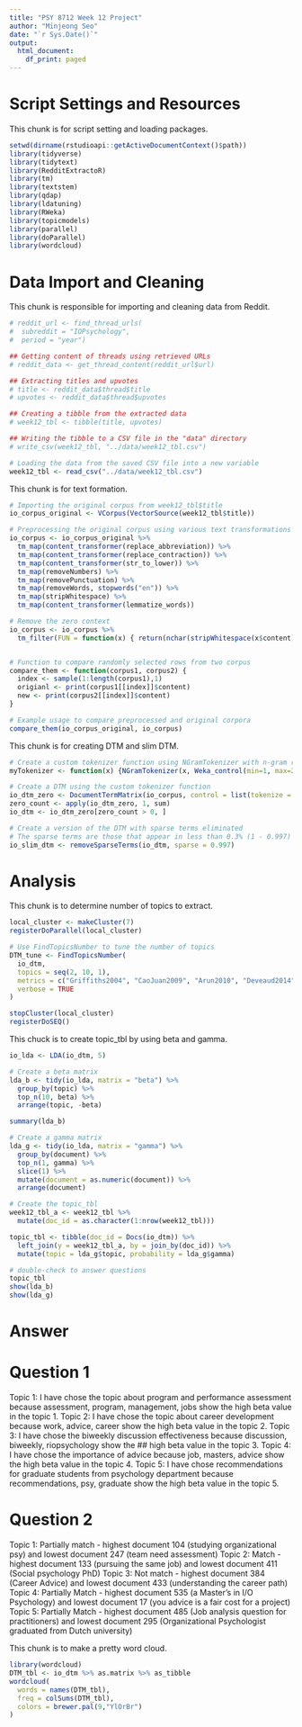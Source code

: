 ```yaml
---
title: "PSY 8712 Week 12 Project"
author: "Minjeong Seo"
date: "`r Sys.Date()`"
output: 
  html_document:
    df_print: paged
---
```


# **Script Settings and Resources**
This chunk is for script setting and loading packages.
```r
setwd(dirname(rstudioapi::getActiveDocumentContext()$path))
library(tidyverse)
library(tidytext)
library(RedditExtractoR)
library(tm)
library(textstem)
library(qdap)
library(ldatuning)
library(RWeka)
library(topicmodels)
library(parallel)
library(doParallel)
library(wordcloud)
```

# **Data Import and Cleaning**
This chunk is responsible for importing and cleaning data from Reddit. 
```r
# reddit_url <- find_thread_urls(
#  subreddit = "IOPsychology",
#  period = "year")

## Getting content of threads using retrieved URLs
# reddit_data <- get_thread_content(reddit_url$url)

## Extracting titles and upvotes 
# title <- reddit_data$thread$title
# upvotes <- reddit_data$thread$upvotes

## Creating a tibble from the extracted data
# week12_tbl <- tibble(title, upvotes)

## Writing the tibble to a CSV file in the "data" directory
# write_csv(week12_tbl, "../data/week12_tbl.csv")

# Loading the data from the saved CSV file into a new variable
week12_tbl <- read_csv("../data/week12_tbl.csv")
```

This chunk is for text formation. 
```r
# Importing the original corpus from week12_tbl$title
io_corpus_original <- VCorpus(VectorSource(week12_tbl$title))

# Preprocessing the original corpus using various text transformations
io_corpus <- io_corpus_original %>%
  tm_map(content_transformer(replace_abbreviation)) %>%
  tm_map(content_transformer(replace_contraction)) %>%
  tm_map(content_transformer(str_to_lower)) %>%
  tm_map(removeNumbers) %>%
  tm_map(removePunctuation) %>%
  tm_map(removeWords, stopwords("en")) %>%
  tm_map(stripWhitespace) %>%
  tm_map(content_transformer(lemmatize_words))

# Remove the zero context
io_corpus <- io_corpus %>%
  tm_filter(FUN = function(x) { return(nchar(stripWhitespace(x$content)[[1]]) > 0) })


# Function to compare randomly selected rows from two corpus
compare_them <- function(corpus1, corpus2) {
  index <- sample(1:length(corpus1),1)
  origianl <- print(corpus1[[index]]$content)
  new <- print(corpus2[[index]]$content)
}

# Example usage to compare preprocessed and original corpora
compare_them(io_corpus_original, io_corpus)
```

This chunk is for creating DTM and slim DTM.
```r
# Create a custom tokenizer function using NGramTokenizer with n-gram range 1:2
myTokenizer <- function(x) {NGramTokenizer(x, Weka_control(min=1, max=2))}

# Create a DTM using the custom tokenizer function
io_dtm_zero <- DocumentTermMatrix(io_corpus, control = list(tokenize = myTokenizer))
zero_count <- apply(io_dtm_zero, 1, sum)
io_dtm <- io_dtm_zero[zero_count > 0, ]

# Create a version of the DTM with sparse terms eliminated
# The sparse terms are those that appear in less than 0.3% (1 - 0.997) of the documents
io_slim_dtm <- removeSparseTerms(io_dtm, sparse = 0.997)
```

# **Analysis**
This chunk is to determine number of topics to extract.
```r
local_cluster <- makeCluster(7)
registerDoParallel(local_cluster)

# Use FindTopicsNumber to tune the number of topics
DTM_tune <- FindTopicsNumber(
  io_dtm,
  topics = seq(2, 10, 1),
  metrics = c("Griffiths2004", "CaoJuan2009", "Arun2010", "Deveaud2014"),
  verbose = TRUE
)

stopCluster(local_cluster)
registerDoSEQ()
```

This chuck is to create topic_tbl by using beta and gamma.
```r
io_lda <- LDA(io_dtm, 5)

# Create a beta matrix
lda_b <- tidy(io_lda, matrix = "beta") %>%
  group_by(topic) %>%
  top_n(10, beta) %>%
  arrange(topic, -beta)

summary(lda_b)

# Create a gamma matrix
lda_g <- tidy(io_lda, matrix = "gamma") %>%
  group_by(document) %>%
  top_n(1, gamma) %>%
  slice(1) %>%
  mutate(document = as.numeric(document)) %>%
  arrange(document)

# Create the topic_tbl
week12_tbl_a <- week12_tbl %>%
  mutate(doc_id = as.character(1:nrow(week12_tbl)))

topic_tbl <- tibble(doc_id = Docs(io_dtm)) %>%
  left_join(y = week12_tbl_a, by = join_by(doc_id)) %>%
  mutate(topic = lda_g$topic, probability = lda_g$gamma)

# double-check to answer questions
topic_tbl
show(lda_b)
show(lda_g)
```

# **Answer**
# Question 1
Topic 1: I have chose the topic about program and performance assessment because assessment, program, management, jobs show the high beta value in the topic 1. 
Topic 2: I have chose the topic about career development because work, advice, career show the high beta value in the topic 2. 
Topic 3: I have chose the biweekly discussion effectiveness because discussion, biweekly, riopsychology show the ## high beta value in the topic 3. 
Topic 4: I have chose the importance of advice because job, masters, advice show the high beta value in the topic 4.
Topic 5: I have chose recommendations for graduate students from psychology department because recommendations, psy, graduate  show the high beta value in the topic 5.

# Question 2
Topic 1: Partially match - highest document 104 (studying organizational psy) and lowest document 247 (team need assessment)
Topic 2: Match - highest document 133 (pursuing the same job) and lowest document 411 (Social psychology PhD)
Topic 3: Not match - highest document 384 (Career Advice) and lowest document 433 (understanding the career path)
Topic 4: Partially Match - highest document 535 (a Master's in I/O Psychology) and lowest document 17 (you advice is a fair cost for a project)
Topic 5: Partially Match - highest document 485 (Job analysis question for practitioners) and lowest document 295 (Organizational Psychologist graduated from Dutch university)


This chunk is to make a pretty word cloud.
```r
library(wordcloud)
DTM_tbl <- io_dtm %>% as.matrix %>% as_tibble
wordcloud(
  words = names(DTM_tbl),
  freq = colSums(DTM_tbl),
  colors = brewer.pal(9,"YlOrBr")
)
```